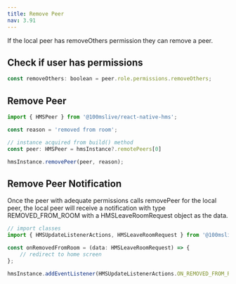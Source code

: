 ```yaml
---
title: Remove Peer
nav: 3.91
---
```


If the local peer has removeOthers permission they can remove a peer.

## Check if user has permissions

```js
const removeOthers: boolean = peer.role.permissions.removeOthers;
```

## Remove Peer

```js
import { HMSPeer } from '@100mslive/react-native-hms';

const reason = 'removed from room';

// instance acquired from build() method
const peer: HMSPeer = hmsInstance?.remotePeers[0]

hmsInstance.removePeer(peer, reason);
```

## Remove Peer Notification

Once the peer with adequate permissions calls removePeer for the local peer, the local peer will receive a notification with type REMOVED_FROM_ROOM with a HMSLeaveRoomRequest object as the data.

```js
// import classes
import { HMSUpdateListenerActions, HMSLeaveRoomRequest } from '@100mslive/react-native-hms';

const onRemovedFromRoom = (data: HMSLeaveRoomRequest) => {
    // redirect to home screen
};

hmsInstance.addEventListener(HMSUpdateListenerActions.ON_REMOVED_FROM_ROOM, onRemovedFromRoom);
```
